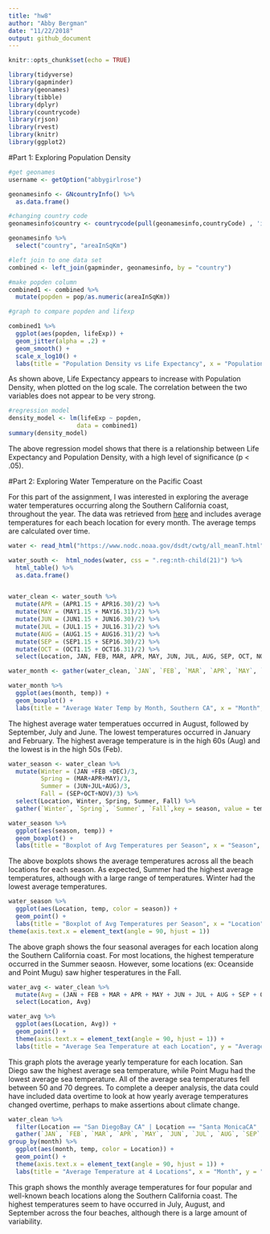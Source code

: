 ```yaml
---
title: "hw8"
author: "Abby Bergman"
date: "11/22/2018"
output: github_document
---
```


```r
knitr::opts_chunk$set(echo = TRUE)
```

```r
library(tidyverse)
library(gapminder)
library(geonames)
library(tibble)
library(dplyr)
library(countrycode)
library(rjson)
library(rvest)
library(knitr)
library(ggplot2)
```

#Part 1: Exploring Population Density

```r
#get geonames
username <- getOption("abbygirlrose")

geonamesinfo <- GNcountryInfo() %>%
  as.data.frame()


```


```r
#changing country code
geonamesinfo$country <- countrycode(pull(geonamesinfo,countryCode) , 'iso2c', 'country.name')

geonamesinfo %>%
  select("country", "areaInSqKm") 

#left join to one data set
combined <- left_join(gapminder, geonamesinfo, by = "country")

#make popden column
combined1 <- combined %>%
  mutate(popden = pop/as.numeric(areaInSqKm))
```

```r
#graph to compare popden and lifexp

combined1 %>%
  ggplot(aes(popden, lifeExp)) +
  geom_jitter(alpha = .2) +
  geom_smooth() +
  scale_x_log10() +
  labs(title = "Population Density vs Life Expectancy", x = "Population Density", y = "Life Expectancy")
```

As shown above, Life Expectancy appears to increase with Population Density, when plotted on the log scale. The correlation between the two variables does not appear to be very strong. 

```r
#regression model
density_model <- lm(lifeExp ~ popden, 
                   data = combined1)
summary(density_model)
```
The above regression model shows that there is a relationship between Life Expectancy and Population Density, with a high level of significance (p < .05). 


#Part 2: Exploring Water Temperature on the Pacific Coast

For this part of the assignment, I was interested in exploring the average water temperatures occurring along the Southern California coast, throughout the year. The data was retrieved from [here](https://www.nodc.noaa.gov/dsdt/cwtg/all_meanT.html) and includes average temperatures for each beach location for every month. The average temps are calculated over time. 

```r
water <- read_html("https://www.nodc.noaa.gov/dsdt/cwtg/all_meanT.html")

water_south <-  html_nodes(water, css = ".reg:nth-child(21)") %>%
  html_table() %>%
  as.data.frame()


water_clean <- water_south %>%
  mutate(APR = (APR1.15 + APR16.30)/2) %>%
  mutate(MAY = (MAY1.15 + MAY16.31)/2) %>%
  mutate(JUN = (JUN1.15 + JUN16.30)/2) %>%
  mutate(JUL = (JUL1.15 + JUL16.31)/2) %>%
  mutate(AUG = (AUG1.15 + AUG16.31)/2) %>%
  mutate(SEP = (SEP1.15 + SEP16.30)/2) %>%
  mutate(OCT = (OCT1.15 + OCT16.31)/2) %>%
  select(Location, JAN, FEB, MAR, APR, MAY, JUN, JUL, AUG, SEP, OCT, NOV, DEC)

water_month <- gather(water_clean, `JAN`, `FEB`, `MAR`, `APR`, `MAY`, `JUN`, `JUL`, `AUG`, `SEP`, `OCT`, `NOV`, `DEC` ,key = month, value = temp)

water_month %>%
  ggplot(aes(month, temp)) +
  geom_boxplot() + 
  labs(title = "Average Water Temp by Month, Southern CA", x = "Month", y = "Average Water Temp")
```

The highest average water temperatues occurred in August, followed by September, July and June. The lowest temperatures occurred in January and February. The highest average temperature is in the high 60s (Aug) and the lowest is in the high 50s (Feb).


```r
water_season <- water_clean %>%
  mutate(Winter = (JAN +FEB +DEC)/3, 
         Spring = (MAR+APR+MAY)/3, 
         Summer = (JUN+JUL+AUG)/3, 
         Fall = (SEP+OCT+NOV)/3) %>%
  select(Location, Winter, Spring, Summer, Fall) %>%
  gather(`Winter`, `Spring`, `Summer`, `Fall`,key = season, value = temp)

water_season %>%
  ggplot(aes(season, temp)) +
  geom_boxplot() + 
  labs(title = "Boxplot of Avg Temperatures per Season", x = "Season", y = "Temperature")

```

The above boxplots shows the average temperatures across all the beach locations for each season. As expected, Summer had the highest average temperatures, although with a large range of temperatures. Winter had the lowest average temperatures. 

```r

water_season %>%
  ggplot(aes(Location, temp, color = season)) +
  geom_point() + 
  labs(title = "Boxplot of Avg Temperatures per Season", x = "Location", y = "Temperature") +
theme(axis.text.x = element_text(angle = 90, hjust = 1))

```

The above graph shows the four seasonal averages for each location along the Southern California coast. For most locations, the highest temperature occurred in the Summer seaosn. However, some locations (ex: Oceanside and Point Mugu) saw higher tesperatures in the Fall. 

```r
water_avg <- water_clean %>%
  mutate(Avg = (JAN + FEB + MAR + APR + MAY + JUN + JUL + AUG + SEP + OCT + NOV + DEC)/12) %>%
  select(Location, Avg) 

water_avg %>%
  ggplot(aes(Location, Avg)) +
  geom_point() +
  theme(axis.text.x = element_text(angle = 90, hjust = 1)) +
  labs(title = "Average Sea Temperature at each Location", y = "Average Temperature")

```

This graph plots the average yearly temperature for each location. San Diego saw the highest average sea temperature, while Point Mugu had the lowest average sea temperature. All of the average sea temperatures fell between 50 and 70 degrees. To complete a deeper analysis, the data could have included data overtime to look at how yearly average temperatures changed overtime, perhaps to make assertions about climate change. 


```r
water_clean %>%
  filter(Location == "San DiegoBay CA" | Location == "Santa MonicaCA" | Location == "Santa BarbaraCA" | Location == "Los AngelesCA") %>%
  gather(`JAN`, `FEB`, `MAR`, `APR`, `MAY`, `JUN`, `JUL`, `AUG`, `SEP`, `OCT`, `NOV`, `DEC` ,key = month, value = temp) %>%
group_by(month) %>%
  ggplot(aes(month, temp, color = Location)) +
  geom_point() +
  theme(axis.text.x = element_text(angle = 90, hjust = 1)) +
  labs(title = "Average Temperature at 4 Locations", x = "Month", y = "Temperature")
```

This graph shows the monthly average temperatures for four popular and well-known beach locations along the Southern California coast. The highest temperatures seem to have occurred in July, August, and September across the four beaches, although there is a large amount of variability. 



